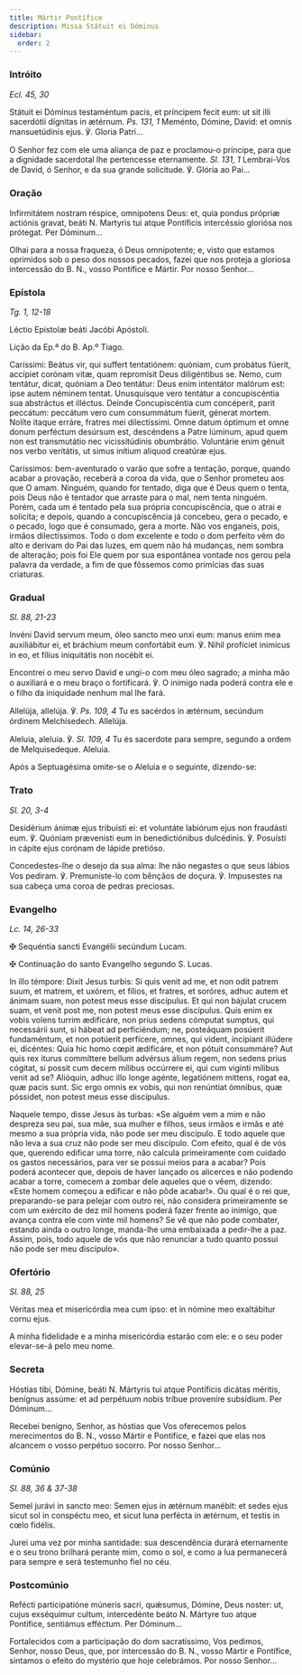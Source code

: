 ```yaml
---
title: Mártir Pontífice
description: Missa Státuit ei Dóminus
sidebar:
  order: 2
---
```


### Intróito

<em>Ecl. 45, 30</em>

<div class="side-by-side not-content">

Státuit ei Dóminus testaméntum pacis, et príncipem fecit eum: ut sit illi sacerdótii dígnitas in ætérnum. <em>Ps. 131, 1</em> Meménto, Dómine, David: et omnis mansuetúdinis ejus. ℣. Gloria Patri...

O Senhor fez com ele uma aliança de paz e proclamou-o príncipe, para que a dignidade sacerdotal lhe pertencesse eternamente. <em>Sl. 131, 1</em> Lembrai-Vos de David, ó Senhor, e da sua grande solicitude. ℣. Glória ao Pai...

</div>

### Oração

<div class="side-by-side not-content">

Infirmitátem nostram réspice, omnípotens Deus: et, quia pondus própriæ actiónis gravat, beáti <span class="text-red-500">N.</span> Martyris tui atque Pontíficis intercéssio gloriósa nos prótegat. Per Dóminum...

Olhai para a nossa fraqueza, ó Deus omnipotente; e, visto que estamos oprimidos sob o peso dos nossos pecados, fazei que nos proteja a gloriosa intercessão do B. <span class="text-red-500">N.</span>, vosso Pontífice e Mártir. Por nosso Senhor...

</div>

### Epístola

<em>Tg. 1, 12-18</em>

<div class="side-by-side not-content">

Léctio Epístolæ beáti Jacóbi Apóstoli.

Lição da Ep.ª do B. Ap.º Tiago.

Caríssimi: Beátus vir, qui suffert tentatiónem: quóniam, cum probátus fúerit, accípiet corónam vitæ, quam repromísit Deus diligéntibus se. Nemo, cum tentátur, dicat, quóniam a Deo tentátur: Deus enim intentátor malórum est: ipse autem néminem tentat. Unusquísque vero tentátur a concupiscéntia sua abstráctus et illéctus. Deinde Concupiscéntia cum concéperit, parit peccátum: peccátum vero cum consummátum fúerit, génerat mortem. Nolíte itaque erráre, fratres mei dilectíssimi. Omne datum óptimum et omne donum perféctum desúrsum est, descéndens a Patre lúminum, apud quem non est transmutátio nec vicissitúdinis obumbrátio. Voluntárie enim génuit nos verbo veritátis, ut simus inítium aliquod creatúræ ejus.

Caríssimos: bem-aventurado o varão que sofre a tentação, porque, quando acabar a provação, receberá a coroa da vida, que o Senhor prometeu aos que O amam. Ninguém, quando for tentado, diga que é Deus quem o tenta, pois Deus não é tentador que arraste para o mal, nem tenta ninguém. Porém, cada um é tentado pela sua própria concupiscência, que o atrai e solicita; e depois, quando a concupiscência já concebeu, gera o pecado, e o pecado, logo que é consumado, gera a morte. Não vos enganeis, pois, irmãos dilectíssimos. Todo o dom excelente e todo o dom perfeito vêm do alto e derivam do Pai das luzes, em quem não há mudanças, nem sombra de alteração; pois foi Ele quem por sua espontânea vontade nos gerou pela palavra da verdade, a fim de que fôssemos como primícias das suas criaturas.

</div>

### Gradual

<em>Sl. 88, 21-23</em>

<div class="side-by-side not-content">

Invéni David servum meum, óleo sancto meo unxi eum: manus enim mea auxiliábitur ei, et bráchium meum confortábit eum. ℣. Nihil profíciet inimícus in eo, et fílius iniquitátis non nocébit ei.

Encontrei o meu servo David e ungi-o com meu óleo sagrado; a minha mão o auxiliará e o meu braço o fortificará. ℣. O inimigo nada poderá contra ele e o filho da iniquidade nenhum mal lhe fará.

Allelúja, allelúja. ℣. <em>Ps. 109, 4</em> Tu es sacérdos in ætérnum, secúndum órdinem Melchísedech. Allelúja.

Aleluia, aleluia. ℣. <em>Sl. 109, 4</em> Tu és sacerdote para sempre, segundo a ordem de Melquisedeque. Aleluia.

</div>

<aside>Após a Septuagésima omite-se o Aleluia e o seguinte, dizendo-se:</aside>

### Trato

<em>Sl. 20, 3-4</em>

<div class="side-by-side not-content">

Desidérium ánimæ ejus tribuísti ei: et voluntáte labiórum ejus non fraudásti eum. ℣. Quóniam prævenísti eum in benedictiónibus dulcédinis. ℣. Posuísti in cápite ejus corónam de lápide pretióso.

Concedestes-lhe o desejo da sua alma: lhe não negastes o que seus lábios Vos pediram. ℣. Premuniste-lo com bênçãos de doçura. ℣. Impusestes na sua cabeça uma coroa de pedras preciosas.

</div>

### Evangelho

<em>Lc. 14, 26-33</em>

<div class="side-by-side not-content">

<span class="cross text-red-500">✠</span> Sequéntia sancti Evangélii secúndum Lucam.

<span class="cross text-red-500">✠</span> Continuação do santo Evangelho segundo S. Lucas.

In illo témpore: Dixit Jesus turbis: Si quis venit ad me, et non odit patrem suum, et matrem, et uxórem, et fílios, et fratres, et soróres, adhuc autem et ánimam suam, non potest meus esse discípulus. Et qui non bájulat crucem suam, et venit post me, non potest meus esse discípulus. Quis enim ex vobis volens turrim ædificáre, non prius sedens cómputat sumptus, qui necessárii sunt, si hábeat ad perficiéndum; ne, posteáquam posúerit fundaméntum, et non potúerit perfícere, omnes, qui vident, incípiant illúdere ei, dicéntes: Quia hic homo cœpit ædificáre, et non pótuit consummáre? Aut quis rex iturus commíttere bellum advérsus álium regem, non sedens prius cógitat, si possit cum decem mílibus occúrrere ei, qui cum vigínti mílibus venit ad se? Alióquin, adhuc illo longe agénte, legatiónem mittens, rogat ea, quæ pacis sunt. Sic ergo omnis ex vobis, qui non renúntiat ómnibus, quæ póssidet, non potest meus esse discípulus.

Naquele tempo, disse Jesus às turbas: «Se alguém vem a mim e não despreza seu pai, sua mãe, sua mulher e filhos, seus irmãos e irmãs e até mesmo a sua própria vida, não pode ser meu discípulo. E todo aquele que não leva a sua cruz não pode ser meu discípulo. Com efeito, qual é de vós que, querendo edificar uma torre, não calcula primeiramente com cuidado os gastos necessários, para ver se possui meios para a acabar? Pois poderá acontecer que, depois de haver lançado os alicerces e não podendo acabar a torre, comecem a zombar dele aqueles que o vêem, dizendo: «Este homem começou a edificar e não pôde acabar!». Ou qual é o rei que, preparando-se para pelejar com outro rei, não considera primeiramente se com um exército de dez mil homens poderá fazer frente ao inimigo, que avança contra ele com vinte mil homens? Se vê que não pode combater, estando ainda o outro longe, manda-lhe uma embaixada a pedir-lhe a paz. Assim, pois, todo aquele de vós que não renunciar a tudo quanto possui não pode ser meu discípulo».

</div>

### Ofertório

<em>Sl. 88, 25</em>

<div class="side-by-side not-content">

Véritas mea et misericórdia mea cum ipso: et in nómine meo exaltábitur cornu ejus.

A minha fidelidade e a minha misericórdia estarão com ele: e o seu poder elevar-se-á pelo meu nome.

</div>

### Secreta

<div class="side-by-side not-content">

Hóstias tibi, Dómine, beáti <span class="text-red-500">N.</span> Mártyris tui atque Pontíficis dicátas méritis, benígnus assúme: et ad perpétuum nobis tríbue proveníre subsídium. Per Dóminum...

Recebei benigno, Senhor, as hóstias que Vos oferecemos pelos merecimentos do B. <span class="text-red-500">N.</span>, vosso Mártir e Pontífice, e fazei que elas nos alcancem o vosso perpétuo socorro. Por nosso Senhor...

</div>

### Comúnio

<em>Sl. 88, 36 & 37-38</em>

<div class="side-by-side not-content">

Semel jurávi in sancto meo: Semen ejus in ætérnum manébit: et sedes ejus sicut sol in conspéctu meo, et sicut luna perfécta in ætérnum, et testis in cœlo fidélis.

Jurei uma vez por minha santidade: sua descendência durará eternamente e o seu trono brilhará perante mim, como o sol, e como a lua permanecerá para sempre e será testemunho fiel no céu.

</div>

### Postcomúnio

<div class="side-by-side not-content">

Refécti participatióne múneris sacri, quǽsumus, Dómine, Deus noster: ut, cujus exséquimur cultum, intercedénte beáto <span class="text-red-500">N.</span> Mártyre tuo atque Pontífice, sentiámus efféctum. Per Dóminum...

Fortalecidos com a participação do dom sacratíssimo, Vos pedimos, Senhor, nosso Deus, que, por intercessão do B. <span class="text-red-500">N.</span>, vosso Mártir e Pontífice, sintamos o efeito do mystério que hoje celebrámos. Por nosso Senhor...

</div>
